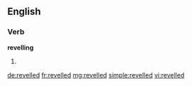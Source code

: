 ==English==

===Verb===
'''revelling'''

#{{British}} {{en-past of|revel}}

[[de:revelled]]
[[fr:revelled]]
[[mg:revelled]]
[[simple:revelled]]
[[vi:revelled]]